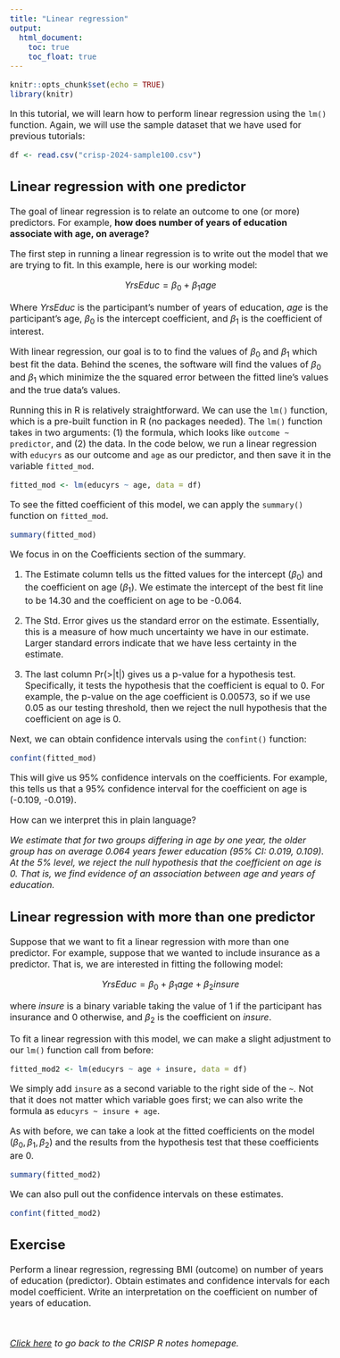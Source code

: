 ```yaml
---
title: "Linear regression"
output:
  html_document:
    toc: true
    toc_float: true
---
```


<style type="text/css">
  body{
  font-size: 12pt;
}
</style>


```r
knitr::opts_chunk$set(echo = TRUE)
library(knitr)
```

In this tutorial, we will learn how to perform linear regression using the `lm()` 
function. Again, we will use the sample dataset that we have used for previous 
tutorials: 

```r
df <- read.csv("crisp-2024-sample100.csv")
```

## Linear regression with one predictor 

The goal of linear regression is to relate an outcome to one (or more) predictors. 
For example, **how does number of years of education associate with age, on average?**

The first step in running a linear regression is to write out the model that we
are trying to fit. In this example, here is our working model:

$$
YrsEduc = \beta_0 + \beta_1age 
$$

Where $YrsEduc$ is the participant's number of years of education, 
$age$ is the participant's age, $\beta_0$ is the intercept coefficient, and $\beta_1$ is
the coefficient of interest. 

With linear regression, our goal is to to find the values of $\beta_0$ 
and $\beta_1$ which best fit the data. Behind the scenes, the software will find the 
values of $\beta_0$ and $\beta_1$ which minimize the the squared error between the 
fitted line's values and the true data's values. 

Running this in R is relatively straightforward. We can use the `lm()` function, which 
is a pre-built function in R (no packages needed). The `lm()` function takes in two 
arguments: (1) the formula, which looks like `outcome ~ predictor`, and (2) the data. 
In the code below, we run a linear regression with `educyrs` as our outcome and `age` 
as our predictor, and then save it in the variable `fitted_mod`. 

```r
fitted_mod <- lm(educyrs ~ age, data = df)
```

To see the fitted coefficient of this model, we can apply the `summary()` function
on `fitted_mod`. 

```r
summary(fitted_mod)
```
We focus in on the Coefficients section of the summary. 

1. The Estimate column tells us the fitted values for the intercept ($\beta_0$) and the 
coefficient on age ($\beta_1$). We estimate the intercept of the best fit line to be
14.30 and the coefficient on age to be -0.064.

2. The Std. Error gives us the standard error on the estimate. Essentially, this is a measure
of how much uncertainty we have in our estimate. Larger standard errors indicate that 
we have less certainty in the estimate. 

3. The last column Pr(>|t|) gives us a p-value for a hypothesis test. Specifically, 
it tests the hypothesis that the coefficient is equal to 0. For example, the p-value 
on the age coefficient is 0.00573, so if we use 0.05 as our testing threshold, then we
reject the null hypothesis that the coefficient on age is 0. 

Next, we can obtain confidence intervals using the `confint()` function: 

```r
confint(fitted_mod)
```

This will give us 95% confidence intervals on the coefficients. For example, 
this tells us that a 95% confidence interval for the coefficient on age is 
(-0.109, -0.019).

How can we interpret this in plain language? 

*We estimate that for two groups differing in age by one year, the older group has 
on average 0.064 years fewer education (95% CI: 0.019, 0.109). At the 5% level,
we reject the null hypothesis that the coefficient on age is 0. That is, we find 
evidence of an association between age and years of education.* 

## Linear regression with more than one predictor

Suppose that we want to fit a linear regression with more than one predictor. 
For example, suppose that we wanted to include insurance as a predictor. That is, 
we are interested in fitting the following model: 

$$
YrsEduc = \beta_0 + \beta_1age + \beta_2insure
$$

where $insure$ is a binary variable taking the value of 1 if the participant 
has insurance and 0 otherwise, and $\beta_2$ is the coefficient on $insure$. 

To fit a linear regression with this model, we can make a slight adjustment to 
our `lm()` function call from before: 

```r
fitted_mod2 <- lm(educyrs ~ age + insure, data = df)
```

We simply add `insure` as a second variable to the right side of the `~`. Not that it does 
not matter which variable goes first; we can also write the formula as `educyrs ~ insure + age`. 

As with before, we can take a look at the fitted coefficients on the model
($\beta_0, \beta_1, \beta_2$) and the results from the hypothesis test that these
coefficients are 0. 

```r
summary(fitted_mod2)
```
We can also pull out the confidence intervals on these estimates. 

```r
confint(fitted_mod2)
```

## Exercise

Perform a linear regression, regressing BMI (outcome) on number of years of 
education (predictor). Obtain estimates and confidence intervals for each model coefficient. 
Write an interpretation on the coefficient on number of years of education. 

&nbsp; &nbsp; &nbsp;

*[Click here](https://jpspeng.github.io/crisp_notes/) to go back to the CRISP R notes homepage.*

